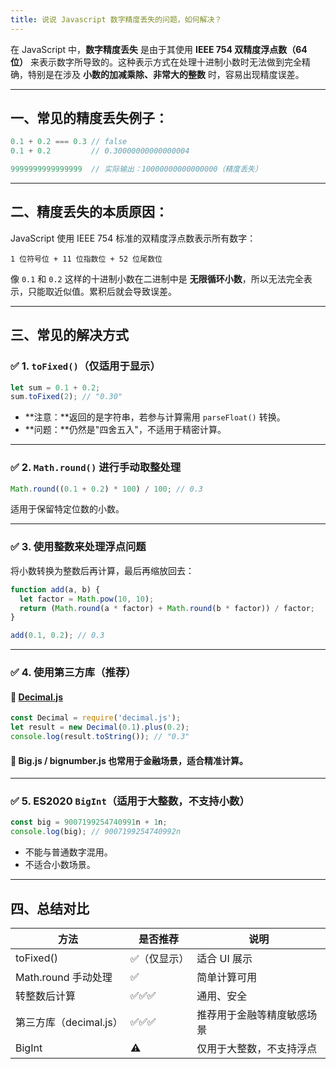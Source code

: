 ```yaml
---
title: 说说 Javascript 数字精度丢失的问题，如何解决？
---
```


在 JavaScript 中，**数字精度丢失** 是由于其使用 **IEEE 754 双精度浮点数（64 位）** 来表示数字所导致的。这种表示方式在处理十进制小数时无法做到完全精确，特别是在涉及 **小数的加减乘除、非常大的整数** 时，容易出现精度误差。

---

## 一、常见的精度丢失例子：

```javascript
0.1 + 0.2 === 0.3 // false
0.1 + 0.2         // 0.30000000000000004

9999999999999999  // 实际输出：10000000000000000（精度丢失）
```

---

## 二、精度丢失的本质原因：

JavaScript 使用 IEEE 754 标准的双精度浮点数表示所有数字：

```
1 位符号位 + 11 位指数位 + 52 位尾数位
```

像 `0.1` 和 `0.2` 这样的十进制小数在二进制中是 **无限循环小数**，所以无法完全表示，只能取近似值。累积后就会导致误差。

---

## 三、常见的解决方式

### ✅ 1. `toFixed()`（仅适用于显示）

```javascript
let sum = 0.1 + 0.2;
sum.toFixed(2); // "0.30"
```

* \*\*注意：\*\*返回的是字符串，若参与计算需用 `parseFloat()` 转换。
* \*\*问题：\*\*仍然是"四舍五入"，不适用于精密计算。

---

### ✅ 2. `Math.round()` 进行手动取整处理

```javascript
Math.round((0.1 + 0.2) * 100) / 100; // 0.3
```

适用于保留特定位数的小数。

---

### ✅ 3. 使用整数来处理浮点问题

将小数转换为整数后再计算，最后再缩放回去：

```javascript
function add(a, b) {
  let factor = Math.pow(10, 10);
  return (Math.round(a * factor) + Math.round(b * factor)) / factor;
}

add(0.1, 0.2); // 0.3
```

---

### ✅ 4. 使用第三方库（推荐）

#### 🔹 [Decimal.js](https://mikemcl.github.io/decimal.js/)

```javascript
const Decimal = require('decimal.js');
let result = new Decimal(0.1).plus(0.2);
console.log(result.toString()); // "0.3"
```

#### 🔹 Big.js / bignumber.js 也常用于金融场景，适合精准计算。

---

### ✅ 5. ES2020 `BigInt`（适用于大整数，不支持小数）

```javascript
const big = 9007199254740991n + 1n;
console.log(big); // 9007199254740992n
```

* 不能与普通数字混用。
* 不适合小数场景。

---

## 四、总结对比

| 方法               | 是否推荐   | 说明            |
| ---------------- | ------ | ------------- |
| toFixed()        | ✅（仅显示） | 适合 UI 展示      |
| Math.round 手动处理  | ✅      | 简单计算可用        |
| 转整数后计算           | ✅✅✅    | 通用、安全         |
| 第三方库（decimal.js） | ✅✅✅    | 推荐用于金融等精度敏感场景 |
| BigInt           | ⚠️     | 仅用于大整数，不支持浮点  |

